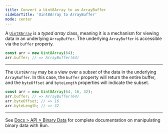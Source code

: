 ```yaml
---
title: Convert a Uint8Array to an ArrayBuffer
sidebarTitle: 'Uint8Array to ArrayBuffer'
mode: center
---
```


A [`Uint8Array`](https://developer.mozilla.org/en-US/docs/Web/JavaScript/Reference/Global_Objects/Uint8Array) is a _typed array_ class, meaning it is a mechanism for viewing data in an underlying `ArrayBuffer`. The underlying `ArrayBuffer` is accessible via the `buffer` property.

```ts
const arr = new Uint8Array(64);
arr.buffer; // => ArrayBuffer(64)
```

---

The `Uint8Array` may be a view over a _subset_ of the data in the underlying `ArrayBuffer`. In this case, the `buffer` property will return the entire buffer, and the `byteOffset` and `byteLength` properties will indicate the subset.

```ts
const arr = new Uint8Array(64, 16, 32);
arr.buffer; // => ArrayBuffer(64)
arr.byteOffset; // => 16
arr.byteLength; // => 32
```

---

See [Docs > API > Binary Data](https://bun.com/docs/api/binary-data#conversion) for complete documentation on manipulating binary data with Bun.
